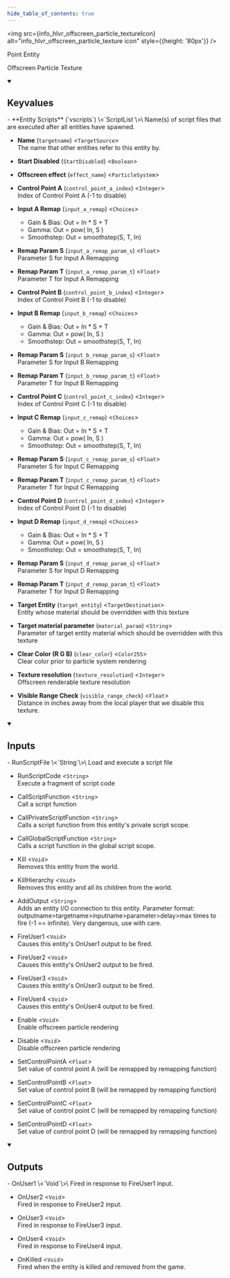 ```yaml
---
hide_table_of_contents: true
---
```


<!---
!!!!!!
THIS PAGE IS AUTOGENERATED FROM GAME FGD DEFINITIONS!
DO NOT EDIT MANUALLY!
!!!!!!

In order to make edits, you can make an annotation file in /fgd_dump_overrides
-->



<img src={info_hlvr_offscreen_particle_textureIcon} alt="info_hlvr_offscreen_particle_texture icon" style={{height: '80px'}} />

Point Entity

Offscreen Particle Texture

<details open>
<summary><h2>Keyvalues</h2></summary>
- **Entity Scripts** (`vscripts`) \<`ScriptList`\>\
Name(s) of script files that are executed after all entities have spawned.

- **Name** (`targetname`) \<`TargetSource`\>\
The name that other entities refer to this entity by.

- **Start Disabled** (`StartDisabled`) \<`Boolean`\>

- **Offscreen effect** (`effect_name`) \<`ParticleSystem`\>

- **Control Point A** (`control_point_a_index`) \<`Integer`\>\
Index of Control Point A (-1 to disable)

- **Input A Remap** (`input_a_remap`) \<`Choices`\>
  - Gain & Bias: Out = In * S + T
  - Gamma: Out = pow( In, S )
  - Smoothstep: Out = smoothstep(S, T, In)


- **Remap Param S** (`input_a_remap_param_s`) \<`Float`\>\
Parameter S for Input A Remapping

- **Remap Param T** (`input_a_remap_param_t`) \<`Float`\>\
Parameter T for Input A Remapping

- **Control Point B** (`control_point_b_index`) \<`Integer`\>\
Index of Control Point B (-1 to disable)

- **Input B Remap** (`input_b_remap`) \<`Choices`\>
  - Gain & Bias: Out = In * S + T
  - Gamma: Out = pow( In, S )
  - Smoothstep: Out = smoothstep(S, T, In)


- **Remap Param S** (`input_b_remap_param_s`) \<`Float`\>\
Parameter S for Input B Remapping

- **Remap Param T** (`input_b_remap_param_t`) \<`Float`\>\
Parameter T for Input B Remapping

- **Control Point C** (`control_point_c_index`) \<`Integer`\>\
Index of Control Point C (-1 to disable)

- **Input C Remap** (`input_c_remap`) \<`Choices`\>
  - Gain & Bias: Out = In * S + T
  - Gamma: Out = pow( In, S )
  - Smoothstep: Out = smoothstep(S, T, In)


- **Remap Param S** (`input_c_remap_param_s`) \<`Float`\>\
Parameter S for Input C Remapping

- **Remap Param T** (`input_c_remap_param_t`) \<`Float`\>\
Parameter T for Input C Remapping

- **Control Point D** (`control_point_d_index`) \<`Integer`\>\
Index of Control Point D (-1 to disable)

- **Input D Remap** (`input_d_remap`) \<`Choices`\>
  - Gain & Bias: Out = In * S + T
  - Gamma: Out = pow( In, S )
  - Smoothstep: Out = smoothstep(S, T, In)


- **Remap Param S** (`input_d_remap_param_s`) \<`Float`\>\
Parameter S for Input D Remapping

- **Remap Param T** (`input_d_remap_param_t`) \<`Float`\>\
Parameter T for Input D Remapping

- **Target Entity** (`target_entity`) \<`TargetDestination`\>\
Entity whose material should be overridden with this texture

- **Target material parameter** (`material_param`) \<`String`\>\
Parameter of target entity material which should be overridden with this texture

- **Clear Color (R G B)** (`clear_color`) \<`Color255`\>\
Clear color prior to particle system rendering

- **Texture resolution** (`texture_resolution`) \<`Integer`\>\
Offscreen renderable texture resolution

- **Visible Range Check** (`visible_range_check`) \<`Float`\>\
Distance in inches away from the local player that we disable this texture.


 </details>
<details open>
<summary><h2>Inputs</h2></summary>
- RunScriptFile \<`String`\>\
Load and execute a script file

- RunScriptCode \<`String`\>\
Execute a fragment of script code

- CallScriptFunction \<`String`\>\
Call a script function

- CallPrivateScriptFunction \<`String`\>\
Calls a script function from this entity's private script scope.

- CallGlobalScriptFunction \<`String`\>\
Calls a script function in the global script scope.

- Kill \<`Void`\>\
Removes this entity from the world.

- KillHierarchy \<`Void`\>\
Removes this entity and all its children from the world.

- AddOutput \<`String`\>\
Adds an entity I/O connection to this entity. Parameter format: outputname&gt;targetname>inputname&gt;parameter&gt;delay&gt;max times to fire (-1 == infinite). Very dangerous, use with care.

- FireUser1 \<`Void`\>\
Causes this entity's OnUser1 output to be fired.

- FireUser2 \<`Void`\>\
Causes this entity's OnUser2 output to be fired.

- FireUser3 \<`Void`\>\
Causes this entity's OnUser3 output to be fired.

- FireUser4 \<`Void`\>\
Causes this entity's OnUser4 output to be fired.

- Enable \<`Void`\>\
Enable offscreen particle rendering

- Disable \<`Void`\>\
Disable offscreen particle rendering

- SetControlPointA \<`Float`\>\
Set value of control point A (will be remapped by remapping function)

- SetControlPointB \<`Float`\>\
Set value of control point B (will be remapped by remapping function)

- SetControlPointC \<`Float`\>\
Set value of control point C (will be remapped by remapping function)

- SetControlPointD \<`Float`\>\
Set value of control point D (will be remapped by remapping function)


 </details>
<details open>
<summary><h2>Outputs</h2></summary>
- OnUser1 \<`Void`\>\
Fired in response to FireUser1 input.

- OnUser2 \<`Void`\>\
Fired in response to FireUser2 input.

- OnUser3 \<`Void`\>\
Fired in response to FireUser3 input.

- OnUser4 \<`Void`\>\
Fired in response to FireUser4 input.

- OnKilled \<`Void`\>\
Fired when the entity is killed and removed from the game.


 </details>